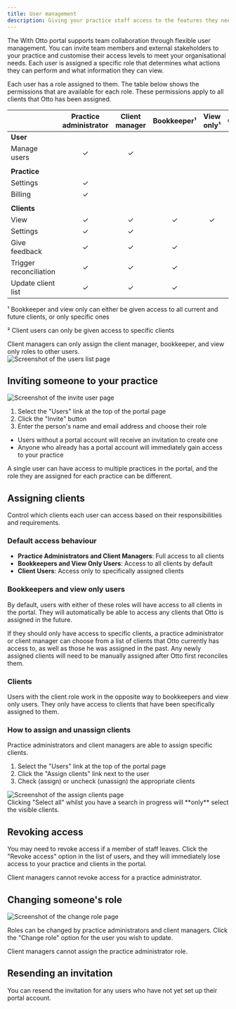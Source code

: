 ```yaml
---
title: User management
description: Giving your practice staff access to the features they need
---
```



The With Otto portal supports team collaboration through flexible user management. You can invite team members and external stakeholders to your practice and customise their access levels to meet your organisational needs. Each user is assigned a specific role that determines what actions they can perform and what information they can view.

Each user has a role assigned to them. The table below shows the permissions that are available for each role. These permissions apply to all clients that Otto has been assigned.

|                        | Practice administrator | Client manager | Bookkeeper¹ | View only¹ | Client² |
| ---------------------- | :--------------------: | :------------: | :---------: | :--------: | :-----: |
| **User**               |                        |                |             |            |         |
| Manage users           |           ✓            |       ✓        |             |            |         |
|                        |                        |                |             |            |         |
| **Practice**           |                        |                |             |            |         |
| Settings               |           ✓            |                |             |            |         |
| Billing                |           ✓            |                |             |            |         |
|                        |                        |                |             |            |         |
| **Clients**            |                        |                |             |            |         |
| View                   |           ✓            |       ✓        |      ✓      |     ✓      |    ✓    |
| Settings               |           ✓            |       ✓        |             |            |    ✓    |
| Give feedback          |           ✓            |       ✓        |      ✓      |            |    ✓    |
| Trigger reconciliation |           ✓            |       ✓        |      ✓      |            |    ✓    |
| Update client list     |           ✓            |       ✓        |      ✓      |            |         |

¹ Bookkeeper and view only can either be given access to all current and future clients, or only specific ones

² Client users can only be given access to specific clients

<Aside type="tip">
  Client managers can only assign the client manager, bookkeeper, and view only
  roles to other users.
</Aside>

<Image src={usersListImage} alt="Screenshot of the users list page" />

## Inviting someone to your practice

<Image src={inviteUserImage} alt="Screenshot of the invite user page" />

1. Select the "Users" link at the top of the portal page
2. Click the "Invite" button
3. Enter the person's name and email address and choose their role

- Users without a portal account will receive an invitation to create one
- Anyone who already has a portal account will immediately gain access to your practice

<Aside type="tip">
  A single user can have access to multiple practices in the portal, and the
  role they are assigned for each practice can be different.
</Aside>

## Assigning clients

Control which clients each user can access based on their responsibilities and requirements.

### Default access behaviour

- **Practice Administrators and Client Managers**: Full access to all clients
- **Bookkeepers and View Only Users**: Access to all clients by default
- **Client Users**: Access only to specifically assigned clients

### Bookkeepers and view only users

By default, users with either of these roles will have access to all clients in the portal. They will automatically be able to access any clients that Otto is assigned in the future.

If they should only have access to specific clients, a practice administrator or client manager can choose from a list of clients that Otto currently has access to, as well as those he was assigned in the past. Any newly assigned clients will need to be manually assigned after Otto first reconciles them.

### Clients

Users with the client role work in the opposite way to bookkeepers and view only users. They only have access to clients that have been specifically assigned to them.

### How to assign and unassign clients

Practice administrators and client managers are able to assign specific clients.

1. Select the "Users" link at the top of the portal page
2. Click the "Assign clients" link next to the user
3. Check (assign) or uncheck (unassign) the appropriate clients

<Image src={assignClientsImage} alt="Screenshot of the assign clients page" />

<Aside type="tip">
  Clicking "Select all" whilst you have a search in progress will **only**
  select the visible clients.
</Aside>

## Revoking access

You may need to revoke access if a member of staff leaves. Click the "Revoke access" option in the list of users, and they will immediately lose access to your practice and clients in the portal.

<Aside type="tip">
  Client managers cannot revoke access for a practice administrator.
</Aside>

## Changing someone's role

<Image src={changeRoleImage} alt="Screenshot of the change role page" />

Roles can be changed by practice administrators and client managers. Click the "Change role" option for the user you wish to update.

<Aside type="tip">
  Client managers cannot assign the practice administrator role.
</Aside>

## Resending an invitation

You can resend the invitation for any users who have not yet set up their portal account.
